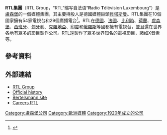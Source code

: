 '''RTL集團'''（RTL Group，“RTL”缩写自法语“'''R'''adio '''T'''élévision '''L'''uxembourg”）是[[盧森堡|盧森堡]]的一個媒體集團，其主要持股人是德國媒體巨頭[[貝塔斯曼|貝塔斯曼]]。RTL集團在10個國家擁有54家電視台和29個廣播電台<ref>{{Cite web |url=http://www.rtlgroup.com/AboutUs_15.htm |title=Rtlgroup :: About Us :: At A Glance<!-- Bot generated title --> |access-date=2014-07-27 |archive-date=2008-12-02 |archive-url=https://web.archive.org/web/20081202073025/http://www.rtlgroup.com/AboutUs_15.htm |dead-url=no }}</ref>。RTL在[[德國|德國]]、[[法國|法國]]、[[比利時|比利時]]、[[荷蘭|荷蘭]]、[[盧森堡|盧森堡]]、[[西班牙|西班牙]]、[[匈牙利|匈牙利]]、[[克羅地亞|克羅地亞]]、[[印度|印度]]和[[俄羅斯|俄羅斯]]等國都擁有電視台，並且還在世界各地有眾多的節目製作公司。RTL還製作了眾多世界知名的電視節目，諸如X音素等。

==參考資料==
<references/>

==外部連結==
* [http://www.rtlgroup.com/ RTL Group] {{Wayback|url=http://www.rtlgroup.com/ |date=20081212033038 }}
* [http://www.rtlgroup.com/AboutUs_History.htm Official history] {{Wayback|url=http://www.rtlgroup.com/AboutUs_History.htm |date=20081202073036 }}
* [http://www.bertelsmann.com/ Bertelsmann site] {{Wayback|url=http://www.bertelsmann.com/ |date=20191002085035 }}
* [http://www.rtlgroup.com/Career_Target_JobsMadeInRTL.htm/ Careers RTL] {{Wayback|url=http://www.rtlgroup.com/Career_Target_JobsMadeInRTL.htm/ |date=20081201045934 }}
{{歐洲廣播聯盟成員}}

[[Category:盧森堡公司|Category:盧森堡公司]]
[[Category:歐洲媒體|Category:歐洲媒體]]
[[Category:1920年成立的公司|Category:1920年成立的公司]]